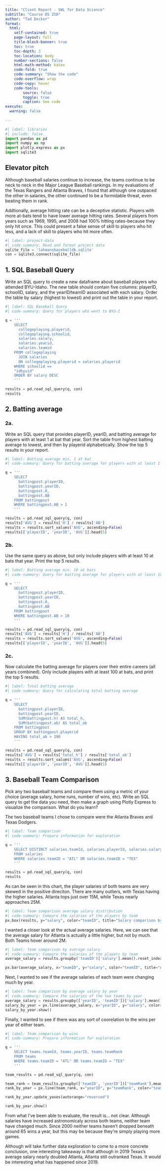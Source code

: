 ```yaml
---
title: "Client Report - SWL for Data Science"
subtitle: "Course DS 250"
author: "Tad Decker"
format:
  html:
    self-contained: true
    page-layout: full
    title-block-banner: true
    toc: true
    toc-depth: 3
    toc-location: body
    number-sections: false
    html-math-method: katex
    code-fold: true
    code-summary: "Show the code"
    code-overflow: wrap
    code-copy: hover
    code-tools:
        source: false
        toggle: true
        caption: See code
execute: 
  warning: false
    
---
```


```python
#| label: libraries
#| include: false
import pandas as pd
import numpy as np
import plotly.express as px
import sqlite3
```

## Elevator pitch

Although baseball salaries continue to increase, the teams continue to be neck to neck in the Major League Baseball rankings. In my evaluations of the Texas Rangers and Atlanta Braves, I found that although one outpaced the other in salaries, the other continued to be a formidable threat, even beating them in rank.

Addtionally, average hitting rate can be a deceptive statistic. Players with more at-bats tend to have lower average hitting rates. Several players from years such as 1969, 1995, and 2008 had 100% hitting rates-because they only hit once. This could present a false sense of skill to players who hit less, and a lack of skill to players who hit more often.

```python
#| label: project-data
#| code-summary: Read and format project data
sqlite_file = 'lahmansbaseballdb.sqlite'
con = sqlite3.connect(sqlite_file)
```

## 1. SQL Baseball Query

Write an SQL query to create a new dataframe about baseball players who attended BYU-Idaho. The new table should contain five columns: playerID, schoolID, salary, and the yearID/teamID associated with each salary. Order the table by salary (highest to lowest) and print out the table in your report.

```python
#| label: SQL Baseball Query
#| code-summary: Query for players who went to BYU-I

q = '''
    SELECT 
      collegeplaying.playerid, 
      collegeplaying.schoolid, 
      salaries.salary, 
      salaries.yearid, 
      salaries.teamid
    FROM collegeplaying
      JOIN salaries
      ON collegeplaying.playerid = salaries.playerid
    WHERE schoolid ==
    "idbyuid"
    ORDER BY salary DESC
    '''

results = pd.read_sql_query(q, con)
results

```

## 2. Batting average

### 2a.

Write an SQL query that provides playerID, yearID, and batting average for players with at least 1 at bat that year. Sort the table from highest batting average to lowest, and then by playerid alphabetically. Show the top 5 results in your report.

```python
#| label: Batting average min. 1 at bat
#| code-summary: Query for batting average for players with at least 1 at bat

q = '''
    SELECT 
      battingpost.playerID,
      battingpost.yearID,
      battingpost.H,
      battingpost.AB
    FROM battingpost
    WHERE battingpost.AB > 1
    '''

results = pd.read_sql_query(q, con)
results['AVG'] = results['H'] / results['AB']
results = results.sort_values('AVG', ascending=False)
results[['playerID', 'yearID', 'AVG']].head(5)
```

### 2b.

Use the same query as above, but only include players with at least 10 at bats that year. Print the top 5 results.

```python
#| label: Batting average min. 10 at bats
#| code-summary: Query for batting average for players with at least 10 at bats

q = '''
    SELECT 
      battingpost.playerID,
      battingpost.yearID, 
      battingpost.H,
      battingpost.AB
    FROM battingpost
    WHERE battingpost.AB > 10
    '''

results = pd.read_sql_query(q, con)
results['AVG'] = results['H'] / results['AB']
results = results.sort_values('AVG', ascending=False)
results[['playerID', 'yearID', 'AVG']].head(5)
```

### 2c.

Now calculate the batting average for players over their entire careers (all years combined). Only include players with at least 100 at bats, and print the top 5 results.

```python
#| label: Total batting average
#| code-summary: Query for calculating total batting average

q = '''
    SELECT 
      battingpost.playerID,
      battingpost.yearID,
      SUM(battingpost.h) AS total_h,
      SUM(battingpost.ab) AS total_ab
    FROM battingpost
    GROUP BY battingpost.playerid 
    HAVING total_ab > 100
    '''

results = pd.read_sql_query(q, con)
results['AVG'] = results['total_h'] / results['total_ab']
results = results.sort_values('AVG', ascending=False)
results[['playerID', 'yearID', 'AVG']].head(5)

```


## 3. Baseball Team Comparison

Pick any two baseball teams and compare them using a metric of your choice (average salary, home runs, number of wins, etc). Write an SQL query to get the data you need, then make a graph using Plotly Express to visualize the comparison. What do you learn?

The two baseball teams I chose to compare were the Atlanta Braves and Texas Dodgers.

```python
#| label: Team comparison
#| code-summary: Prepare information for exploration

q = '''
    SELECT DISTINCT salaries.teamId, salaries.playerId, salaries.salary, salaries.yearID
    FROM salaries
    WHERE salaries.teamID = "ATL" OR salaries.teamID = "TEX"
    '''

results = pd.read_sql_query(q, con)
results
```

As can be seen in this chart, the player salaries of both teams are very skewed in the positive direciton. There are many outliers, with Texas having the higher salaries. Atlanta tops just over 15M, while Texas nearly approaches 25M.

```python
#| label: Team comparison average salary distribution
#| code-summary: Compare the salaries of the players by team
px.box(results, y="salary", color="teamID", title="Salary comparison by team")
```

I wanted a closer look at the actual average salaries. Here, we can see that the average salary for Atlanta is actually a little higher, but not by much. Both Teams hover around 2M.

```python
#| label: Team comparison by average salary
#| code-summary: Compare the salaries of the players by team
average_salary = results.groupby('teamID')['salary'].mean().reset_index()

px.bar(average_salary, x="teamID", y="salary", color="teamID", title="Average salary by team")
```

Next, I wanted to see if the average salaries of each team were changing much by year.

```python
#| label: Team comparison by average salary by year
#| code-summary: Compare the salaries of the two teams by year
average_salary = results.groupby(['yearID', 'teamID'])['salary'].mean().reset_index()
salary_by_year = px.line(average_salary, x="yearID", y="salary", color="teamID", title="Average salary by year")
salary_by_year.show()
```

Finally, I wanted to see if there was any sort of coorelation to the wins per year of either team.

```python
#| label: Team comparison by wins
#| code-summary: Prepare information for exploration

q = '''
    SELECT teams.teamId, teams.yearID, teams.teamRank
    FROM teams
    WHERE teams.teamID = "ATL" OR teams.teamID = "TEX"
    '''

team_results = pd.read_sql_query(q, con)

team_rank = team_results.groupby(['teamID', 'yearID'])['teamRank'].mean().reset_index()
rank_by_year = px.line(team_rank, x="yearID", y="teamRank", color="teamID", title="Team rank by year")

rank_by_year.update_yaxes(autorange="reversed")

rank_by_year.show()
```

From what I've been able to evaluate, the result is... not clear. Although salaries have increased astronomicaly across both teams, neither team have changed much. Since 2000 neither teams haven't dropped beneath around 65 wins a year, but this may be because they're simply playing more games. 

Although will take further data exploration to come to a more concrete conclusion, one interesting takeaway is that although in 2019 Texas's average salary nearly doubled Atlanta, Atlanta still outranked Texas. It would be interesting what has happened since 2019.